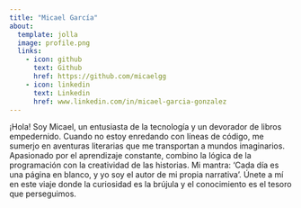 ```yaml
---
title: "Micael García"
about:
  template: jolla
  image: profile.png
  links:
    - icon: github
      text: Github
      href: https://github.com/micaelgg
    - icon: linkedin
      text: Linkedin
      href: www.linkedin.com/in/micael-garcia-gonzalez
---
```



¡Hola! Soy Micael, un entusiasta de la tecnología y un devorador de libros empedernido. Cuando no estoy enredando con líneas de código, me sumerjo en aventuras literarias que me transportan a mundos imaginarios. Apasionado por el aprendizaje constante, combino la lógica de la programación con la creatividad de las historias. Mi mantra: 'Cada día es una página en blanco, y yo soy el autor de mi propia narrativa'. Únete a mí en este viaje donde la curiosidad es la brújula y el conocimiento es el tesoro que perseguimos. 